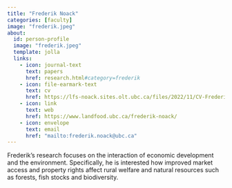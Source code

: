 ```yaml
---
title: "Frederik Noack"
categories: [faculty]
image: "frederik.jpeg"
about:
  id: person-profile
  image: "frederik.jpeg"
  template: jolla
  links:
    - icon: journal-text
      text: papers
      href: research.html#category=frederik
    - icon: file-earmark-text
      text: cv
      href: https://lfs-noack.sites.olt.ubc.ca/files/2022/11/CV-Frederik-Noack_2022-11-14.pdf
    - icon: link
      text: web
      href: https://www.landfood.ubc.ca/frederik-noack/
    - icon: envelope
      text: email
      href: "mailto:frederik.noack@ubc.ca"
---
```


Frederik's research focuses on the interaction of economic development and the environment. Specifically, he is interested how improved market access and property rights affect rural welfare and natural resources such as forests, fish stocks and biodiversity.